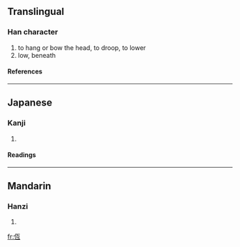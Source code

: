 ==Translingual==
===Han character===
{{Han char|rn=9|rad=人|as=04|sn=6|four=|canj=人一女一 (OMVM), X人一女一 (XOMVM)}}
# to hang or bow the head, to droop, to lower
# low, beneath
====References====
{{Han ref|kx=0095.010|dkj=00419|dj=0201.030|hdz=10121.020|uh=4EFE|ud=20222}}
----
==Japanese==
===Kanji===
{{ja-kanji|grade=|rs=人04}}
# {{defn|Japanese}}
====Readings====
{{ja-readings|on=[[てい]] (tei) |kun=[[ひくい]] (hikui),[[ひくめる]] (hikumeru), [[ひくまる]] (hikumaru)}}
----

==Mandarin==
===Hanzi===
{{cmn-hanzi|pin=[[dī]] (di1), [[páng]] (pang2)|wg=ti<sup>1</sup>, p'ang<sup>2</sup>}}
# {{defn|Mandarin}}

[[fr:仾]]